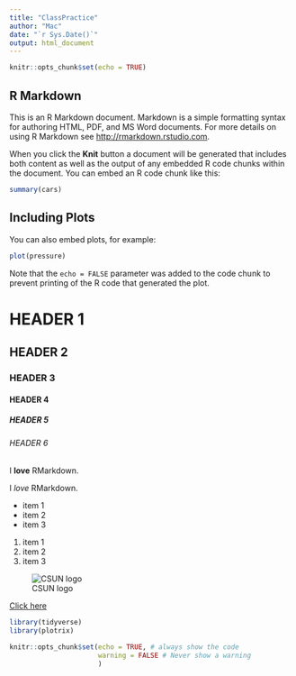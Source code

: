 ```yaml
---
title: "ClassPractice"
author: "Mac"
date: "`r Sys.Date()`"
output: html_document
---
```


```r
knitr::opts_chunk$set(echo = TRUE)
```

## R Markdown

This is an R Markdown document. Markdown is a simple formatting syntax for authoring HTML, PDF, and MS Word documents. For more details on using R Markdown see <http://rmarkdown.rstudio.com>.

When you click the **Knit** button a document will be generated that includes both content as well as the output of any embedded R code chunks within the document. You can embed an R code chunk like this:

```r
summary(cars)
```

## Including Plots

You can also embed plots, for example:

```r
plot(pressure)
```

Note that the `echo = FALSE` parameter was added to the code chunk to prevent printing of the R code that generated the plot.


# HEADER 1
## HEADER 2
### HEADER 3
#### HEADER 4
##### HEADER 5
###### HEADER 6


I **love** RMarkdown.


I *love* RMarkdown.

- item 1
- item 2
- item 3

1. item 1
1. item 2
1. item 3

![CSUN logo](https://www.csun.edu/sites/default/files/styles/slideshow_full/public/field_image/field_slideshow_slides/banner_identity02.png?itok=yItY0d62)

[Click here](https://silbigerlab.com)

```r
library(tidyverse)
library(plotrix)
```


```r
knitr::opts_chunk$set(echo = TRUE, # always show the code
                      warning = FALSE # Never show a warning
                      )
```

